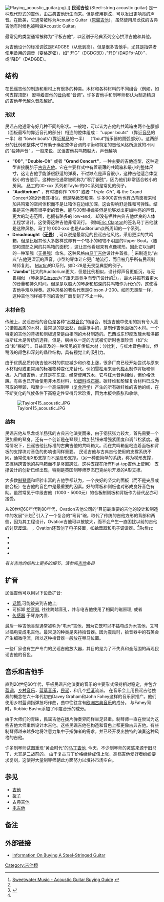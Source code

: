 {{Infobox Instrument
|name=民谣吉他
|image=AcousticGuitar.jpg
|image_capt=一把Aria AW系列的民谣吉他
|background=string
|classification=[[弦乐器|弦乐器]] ([[拨弦乐器|拨奏]])
|hornbostel_sachs=321.322-6
|hornbostel_sachs_desc=使用[[拨子|拨片]]发声的[[弦乐器|弦乐器]]
|range=[[File:Range_guitar.svg|130px]]
|related=
* '''[[吉他|吉他家族]]''' ([[古典吉他|古典吉他]], [[电吉他|电吉他]], [[弗拉明戈吉他|弗拉明戈吉他]], [[低音吉他|低音吉他]])
* [[鲁特琴|鲁特琴]] (关系较弱)
|musicians=
|midi=025/026 (Acoustic Steel Guitar)
|articles=
}}

[[File:Playing_acoustic_guitar.jpg|thumb]]).]]
'''民谣吉他''' (Steel-string acoustic guitar) 是一种现代形式的[[吉他|吉他]]，由[[古典吉他|古典吉他]]衍生而来。但是使用钢弦，可以发出更响亮的声音。在欧美，它通常被称为Acoustic Guitar（[[原聲吉他|原聲吉他]]），虽然使用尼龙弦的古典吉他有时候也被叫做Acoustic Guitar。

最常见的类型通常被称为“平板吉他”，以区别于经典系列空心拱顶吉他和其他。 

为吉他设计的标准调弦是EADGBE（从低到高）。但是很多吉他手，尤其是指弹者使用备用的调音（[[变格定弦|变格定弦]]），如“ 开G”（DGDGBD），”开D“（DADF♯-AD）”，或“降D”（DADGBE）。

== 结构 ==
在民谣吉他的制造和用材上有很多的种类。木材和各种材料的不同组合（例如，如何支撑顶部） 影响着吉他的[[音色|音色]]和”音调“。许多吉他手和制琴师都认为制造精良的吉他年代越久音质越好。

=== 形狀 ===
民谣吉他通常有好几种不同的形状。一般地，可以认为吉他的共鸣箱由两个在腰部（面板最窄的靠近音孔的部分）相连的腔体组成： ”upper bouts“ （靠近[[音品|音品]]的一半）和 ”lower bouts“（靠近[[琴马|琴马]]的一半） （”bout“指乐器的圆弧部分）。这两部分的比例和整体尺寸有助于确定整体音调的平衡和特定的吉他风格所造就的不同的”独特声音“ 。一般来说，民谣吉他共鸣箱越大，声音越响

*'''"00"''', '''"Double-Oh"''' 或者 '''"Grand Concert"'''，一种主要的吉他造型，这种造型直接脱胎于[[古典吉他|古典吉他]]。它在主要样式中有着最薄的共鸣箱和最小的整体尺寸，这让吉他手能够很舒适的弹奏，不过缺点是声音很小，这种吉他适合体型较小的吉他手。这种吉他通常被昵称为”客厅钢弦“，因为他们非常适合较小的房间。 [[马丁吉他|马丁]]的00-xxx 系列和Taylor的GC系列是常见的例子。
*'''"Auditorium"''' ，有时被称作 ''"000"'' 或者 ''"Triple-Oh"'', 与 the Grand Concert的设计极其相似，但是略微宽和深。许多000吉他也有凸背面板来增加共鸣箱的空间体积而不是让箱体在边缘加深，这会影响舒适性和可弹性。结果是吉他拥有很平衡的音色，能与00型相媲美但是能够发出更加响亮的声音，更大的动态范围，也拥有略多的 low-end， 却没有牺牲古典吉他优良的人体工程学设计。这使得这种吉他非常流行。 例如[[Eric_Clapton|Eric Clapton]]的签名马丁吉他就是这种风格，马丁的 000-xxx 也是Auditorium众所周知的一个系列。
* '''Dreadnought（[[無畏_(吉他形狀)|无畏]]）''', 可以说是最常见的民谣吉他风格，采用更深的共鸣箱，但是比起其他大多数样式却有一个较小的和较不明显的Upper Bout。（腰部和颈部之间的共鸣箱的面积），这让吉他看起来有点像楔形。因此它以当时的一种军舰（[[无畏级战列舰|无畏舰]]）命名。这种风格由[[马丁吉他|马丁吉他]]设计并首推。<ref name="sweetwater1">[http://www.sweetwater.com/shop/guitars/acoustic/buying-guide.php Sweetwater Music - Acoustic Guitar Buying Guide] {{webarchive|url=https://web.archive.org/web/20130407211131/http://www.sweetwater.com/shop/guitars/acoustic/buying-guide.php |date=2013-04-07 }}</ref> 来制造比“古典”吉他更深沉的声音。小型的琴体让它更广地流行，而且被几乎所有民谣制琴师复刻。 [[马丁吉他|Martin]]的D系列，如D-28是无畏型典型的例子。
* '''"Jumbo"'''比大的Auditorium更大，但是比例相似，设计得声音更低沉，与无畏相似 （琴身是[[Gibson|Gibson]]为了跟无畏竞争而专门设计的<ref name="sweetwater1"/>）。，最大共振有着更大的音量和持久时间。但是是以超大的琴身和超深的共鸣箱作为代价的，这使得吉他手难以弹奏。这种风格的著名代表是Gibson J-200。如同无畏型一样，这种吉他同样被不同的吉他厂商复刻了不止一种。

=== 木材音色 ===
传统上，民谣吉他的音色是各种“[[木材音色|木材音色]]”的组合。制造吉他中使用的拥有令人高兴谐振品质的木材，最常见的是[[云杉|云杉]]，而最抢手的，是制作吉他面板的木材。一个特定的吉他的背板和侧板通常是由相同的木材制造的。巴西或东印度玫瑰木和洪都拉斯红木是传统的选择，但是，枫树以一定的方式被切断时也很珍贵（如“火焰”和“棉被”）。日益普及的一种常见的非传统木材：沙比利，与红木音色相似，但稍浅的颜色和深刻的晶粒结构，具有视觉上的吸引力。

由于优质品质传统吉他木材的供应减少和价格上涨，很多厂商已经开始尝试与原来木材相似或更常用的标准物种变化来替代。例如雪松用来替代[[椴木|椴木]]制作背板和侧板。入门级吉他，尤其是在东亚，经常使用[[苏木|苏木]]，它与红木音色相似，但价格低廉。有些也已开始使用非木质材料，如[[塑料|塑料]]或[[石墨|石墨]]。碳纤维和酚醛复合材料已成为可取的琴颈，和至少一个高端制琴（[[复合声学|复合声学]]）产生的所有碳纤维的吉他的线，在不断变化的气候条件下高稳定性显得异常珍贵，因为木板会膨胀和收缩。

[[File:Taylor415_acoustic.JPG|thumb]]

=== 结构 ===
民谣吉他从尼龙或羊肠弦的古典吉他演变而来，由于钢弦张力较大，首先需要一个更加重的琴身。还有一个创新是在琴颈上增加弦钮来增强紧固度和调节松紧度。通常情况下，民谣吉他比标准的古典吉他的共鸣箱大。而在共鸣箱里粘连着面板和背板的支撑块对音色的影响也同样重要。 民谣吉他与古典吉他使用的支撑系统不同，通常使用X形支撑而不是扇形支撑。（另一种更简单的系统，称为梯形支撑，支撑横跨吉他的共鸣箱而不是竖直跨过，这种支撑在所有Flat-top吉他上使用） 支撑设计的创新已经出现，特别是英国制琴师罗杰巴克纳尔开发的A形支撑。

大多数[[制琴师|制琴师]]和经验丰富的吉他手都认为，一个良好的坚实的面板（而不是夹层或胶合板）在吉他的音色中是最重要的因素。好的背板和侧板也对形成良好音色有助。虽然常见于中级吉他（1000 - 5000元）的合板制侧板和背板作为替代品亦可接受。

从20世纪60年代到80年代，Ovation吉他公司的“目前最重要的吉他的设计和制造中的发展”计划<ref name="Denyer">{{Cite book
 | title = The guitar handbook
 | first = Ralph
 | last = Denyer
 | others = Special contributors [[Isaac Guillory|Isaac Guillory]] and <!-- NOT [[Alastair_Crawford|Alastair Crawford]] -->Alastair M. Crawford
 | pages = 48
 | chapter=Ovation guitars (Acoustic guitars)
 | isbn = 0-330-32750-X
 | location = London and Syndey
 | others=[[Robert Fripp|Robert Fripp]] (foreword)
 | publisher = Pan Books
 | edition= Fully revised and updated
 | year = 1992
}}</ref> 引入了一个复合的“弯背”碗，取代了传统的吉他方形的背部和两侧，因为其工程设计，Ovation吉他可以被放大，而不会产生一直困扰以前的吉他的讨厌[[反馈|反馈]]。 ，Ovation还首创了电子装置，如[[拾音器|拾音器]]和电子调谐器。<ref name="Denyer"/><ref>Reflist:
* {{cite news|last=Anonymous|first=Music Trades|title=Ovation's encore: How a host of product refinements have rekindled growth at Kaman Music's flagship guitar division|series=The Guitar Market|newspaper=[[The_Music_Trades|The Music Trades]]<!--| publisher=Music Trades Corp -->|accessdate=1 May 2012|url=http://www.highbeam.com/doc/1G1-124136480.html|id=(subscription required)|ref=harv|date=1 October 2004|archive-url=https://web.archive.org/web/20131011163019/http://www.highbeam.com/doc/1G1-124136480.html|archive-date=2013-10-11|dead-url=yes}}
* {{cite book|last=Carter|first=Walter|year=1996|title=The history of the Ovation guitar|editor-first=Jon|editor-last=Eiche|publisher=[[Hal Leonard_Corporation|Hal Leonard Corporation]]|series=Musical Instruments Series|location=Milwaukee, Wisconsin|isbn=978-0-7935-5876-6|id=ISBN 0-7935-5876-X (softcover), ISBN 0-7935-5948-0 (hardcover)|edition=first|pages=1–128|id=HL00330187<!-- Hal Leonard -->|ref=harv}}
* {{Cite news|url=http://select.nytimes.com/gst/abstract.html?res=F60D15FA3A580C7B8CDDAB0994DE494D81 <!-- alternate link: http://www.nytimes.com/1996/12/08/nyregion/from-the-ratcheting-of-helicopters-to-a-guitar-s-hum.html?pagewanted=all&src=pm -->|title=From the ratcheting of helicopters to a guitar's hum|first=Valerie|last=Cruice|newspaper=[[The_New_York_Times|The New York Times]]|ref=harv|date=December 8, 1996}}
* {{cite news|last=Marks|first=Brenda|title=Connecticut firm makes guitars, helicopter blades from same fiberglass|publisher=Knight Ridder/Tribune Business News|location=New Hartford, Conn.|newspaper=[[Waterbury_Republican-American|Waterbury Republican-American]]|accessdate=24 April 2012|url=http://www.highbeam.com/doc/1G1-54758412.html|id=(subscription required)|ref=harv|date=30–31 May 1999|archive-url=https://web.archive.org/web/20160223133014/https://www.highbeam.com/doc/1G1-54758412.html|archive-date=2016-02-23|dead-url=yes}}</ref>

''有关吉他的结构上更多的细节，请参阅[[吉他|吉他]]条目''

== 扩音 ==
民谣吉他可以用以下设备扩音:
* [[麦克风|话筒]],可能被夹到吉他上;
* 可拆卸 [[拾音器|拾音器]], 往往跨越音孔，并与电吉他使用了相同的磁原理; 或者
* [[传感器|传感器]] 于琴身内置.

最后一种吉他类型通常被称为“电木”吉他，因为它既可以不插电成为木吉他，又可以插电变成电吉他。最常见的种类是夹持拾音器。因为震动时，拾音器中的石英会产生细微电流，所以这种拾音器一般放在琴马位置。

一些厂家也有生产专门的民谣吉他放大器，其目的是为了不失真和全范围的再现民谣吉他的音色。

== 音乐和吉他手 ==
直到20世纪60年代，平板民谣吉他演奏的音乐的主要形式保持相对稳定，并包含[[蓝调|蓝调]]，[[乡村音乐|乡村音乐]]，[[蓝草音乐|蓝草音乐]]，[[民谣|民谣]]，和几个[[摇滚|摇滚]]流派。
在音乐会上用民谣吉他独奏的概念在六十年代初由Davey Graham和John Fahey这样的音乐家推广。他们使用乡村蓝调指弹技巧作曲，曲中往往含有[[欧洲|欧洲]][[古典音乐|古典音乐]]的成分。 与Fahey同时，Robbie Basho添加了印度音乐的成分。.

由于大师们的青睐，民谣吉他在拨片弹奏界同样举足轻重。制琴师一直在尝试为这些吉他大师重新设计木吉他。这些民谣吉他在构造和音色上都更像古典吉他。有些制琴师越来越多地将注意力集中于指弹者的需求，并已经开发出独特的演奏这种风格的吉他。

许多制琴师试图重现“黄金时代”的[[马丁吉他|马丁吉他]]. 今天，不少制琴师的灵感来源于旧马丁，尤其是[[二战|二战]]前的。 由于复古马丁价格继续成倍上涨，高档吉他爱好者纷纷要求复刻，这使得大量制琴师朝此方面努力以填补市场空白。

== 参见 ==
* [[吉他|吉他]]
* [[拨子|拨子]]
* [[古典吉他|古典吉他]]
* [[电吉他|电吉他]]

== 备注 ==
{{reflist}}

==外部链接==
* [https://web.archive.org/web/20130805032211/http://emedia.leeward.hawaii.edu/frary/buying_an_acoustic_gtr.htm Information On Buying A Steel-Stringed Guitar]

[[Category:吉他類|Category:吉他類]]
{{吉他}}
